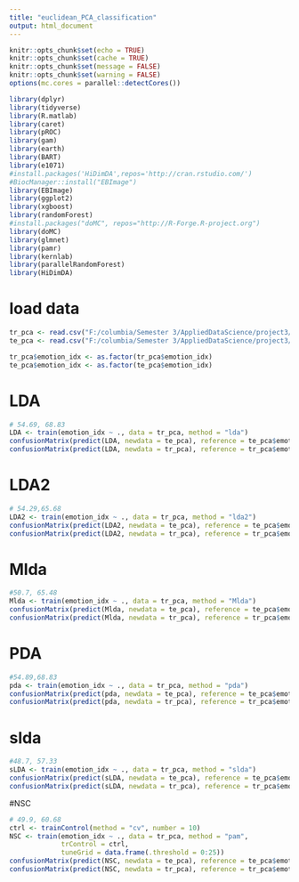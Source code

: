 ---
title: "euclidean_PCA_classification"
output: html_document
---

```{r setup, include=FALSE}
knitr::opts_chunk$set(echo = TRUE)
knitr::opts_chunk$set(cache = TRUE)
knitr::opts_chunk$set(message = FALSE)
knitr::opts_chunk$set(warning = FALSE)
options(mc.cores = parallel::detectCores())
```

```{r}
library(dplyr)
library(tidyverse)
library(R.matlab)
library(caret)
library(pROC)
library(gam)
library(earth)
library(BART)
library(e1071)
#install.packages('HiDimDA',repos='http://cran.rstudio.com/')
#BiocManager::install("EBImage")
library(EBImage)
library(ggplot2)
library(xgboost)
library(randomForest)
#install.packages("doMC", repos="http://R-Forge.R-project.org")
library(doMC)
library(glmnet)
library(pamr)
library(kernlab)
library(parallelRandomForest)
library(HiDimDA)

```

# load data
```{r}
tr_pca <- read.csv("F:/columbia/Semester 3/AppliedDataScience/project3/PCA_Euclidean_Features_Train.csv") %>% dplyr::select(-X)
te_pca <- read.csv("F:/columbia/Semester 3/AppliedDataScience/project3/PCA_Euclidean_Features_Test.csv") %>% dplyr::select(-X)
```


```{r}
tr_pca$emotion_idx <- as.factor(tr_pca$emotion_idx)
te_pca$emotion_idx <- as.factor(te_pca$emotion_idx)
```


# LDA
```{r}
# 54.69, 68.83   
LDA <- train(emotion_idx ~ ., data = tr_pca, method = "lda")
confusionMatrix(predict(LDA, newdata = te_pca), reference = te_pca$emotion_idx)
confusionMatrix(predict(LDA, newdata = tr_pca), reference = tr_pca$emotion_idx)
```

# LDA2
```{r}
# 54.29,65.68 
LDA2 <- train(emotion_idx ~ ., data = tr_pca, method = "lda2")
confusionMatrix(predict(LDA2, newdata = te_pca), reference = te_pca$emotion_idx)
confusionMatrix(predict(LDA2, newdata = tr_pca), reference = tr_pca$emotion_idx)
```

# Mlda
```{r}
#50.7, 65.48 
Mlda <- train(emotion_idx ~ ., data = tr_pca, method = "Mlda")
confusionMatrix(predict(Mlda, newdata = te_pca), reference = te_pca$emotion_idx)
confusionMatrix(predict(Mlda, newdata = tr_pca), reference = tr_pca$emotion_idx)
```


# PDA
```{r}
#54.89,68.83    
pda <- train(emotion_idx ~ ., data = tr_pca, method = "pda")
confusionMatrix(predict(pda, newdata = te_pca), reference = te_pca$emotion_idx)
confusionMatrix(predict(pda, newdata = tr_pca), reference = tr_pca$emotion_idx)
```

# slda
```{r}
#48.7, 57.33
sLDA <- train(emotion_idx ~ ., data = tr_pca, method = "slda")
confusionMatrix(predict(sLDA, newdata = te_pca), reference = te_pca$emotion_idx)
confusionMatrix(predict(sLDA, newdata = tr_pca), reference = tr_pca$emotion_idx)

```

#NSC
```{r}
# 49.9, 60.68
ctrl <- trainControl(method = "cv", number = 10)
NSC <- train(emotion_idx ~ ., data = tr_pca, method = "pam", 
             trControl = ctrl, 
             tuneGrid = data.frame(.threshold = 0:25))
confusionMatrix(predict(NSC, newdata = te_pca), reference = te_pca$emotion_idx)
confusionMatrix(predict(NSC, newdata = tr_pca), reference = tr_pca$emotion_idx)
```

